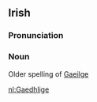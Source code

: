 ==Irish==
===Pronunciation===
{{IPA|[ˈgeːl&#690;g&#690;ə]}}
===Noun===
Older spelling of [[Gaeilge]]

[[nl:Gaedhlige]]